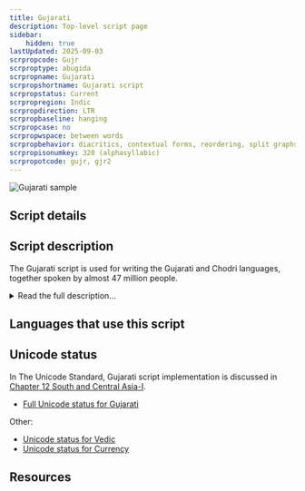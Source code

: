 ```yaml
---
title: Gujarati
description: Top-level script page
sidebar:
    hidden: true
lastUpdated: 2025-09-03
scrpropcode: Gujr
scrproptype: abugida
scrpropname: Gujarati
scrpropshortname: Gujarati script
scrpropstatus: Current
scrpropregion: Indic
scrpropdirection: LTR
scrpropbaseline: hanging
scrpropcase: no
scrpropwspace: between words
scrpropbehavior: diacritics, contextual forms, reordering, split graphs, required ligatures
scrpropisonumkey: 320 (alphasyllabic)
scrpropotcode: gujr, gjr2
---
```



![Gujarati sample](../images/gujr-sample.png "From Wikipedia. See Use and History subject area.")

## Script details

<ScriptDetails />

## Script description

The Gujarati script is used for writing the Gujarati and Chodri languages, together spoken by almost 47 million people.

<details>
<summary>Read the full description...</summary>It is also used alongside the Devanagari script for writing a number of languages used by the Bhil people, one of India's largest indigenous groups. The script is related to Devanagari, with modifications to some of the letters, and without the headstroke which characterizes most of the Nagari scripts. The loss of the headstroke reflects the script's origins in informal writing; until the mid-19th century it was used primarily for bookkeeping and personal correspondence, but since printing facilities have become widely available to Gujarati speakers the script is used in schools, for printing books and newspapers, in government offices and public signage, and is one of the official scripts of India.

Gujarati is written from left to right. It is an abugida, that is, every consonant letter contains an inherent vowel. There are forty-five basic symbols; thirty-four consonants and eleven vowels. Despite the loss of the headstroke, letters are still aligned as from a hanging [baseline](/reference/glossary#baseline).

Ten of these vowels have two forms, an independent form for use when the vowel is not preceded by a consonant and a diacritic form which is written above, below or alongside a preceding consonant to modify the inherent vowel. One vowel, 'a' [ə], only has an independent form; this is the vowel which is inherent in a consonant letter, so does not need to be written separately when following a consonant. Vowels are classified as 'short' _hrasva_ or 'long' _dīrgha_ according to the weight they historically assigned to syllables in traditional verse. The syllabic consonant [r̩u] is grouped with the short vowels. Four of the 'long' vowel symbols represent diphthongs. These are written in their full forms by using the 'a' letter as a vowel carrier and modifying it with diacritics.

Consonants are ordered according to the principles of articulatory phonetics, that is, the place and manner in which they are articulated. In sequence, the consonant subgroups by place are: velar, palatal, retroflex, dental and labial. Within each subgroup, consonants are ordered by manner, beginning with unaspirated voiceless, followed by aspirated voiceless, unaspirated voiced, aspirated voiced, and nasal. The first twenty-three consonants are ordered in this way. Following these are four sonorants, three sibilants, _ha_, _ḷa_ and two conjuncts _kṣa_ and _jña_.

There are many other conjunct symbols used in Gujarati writing. Many consonant letters are written with a vertical line on their right side. The general rule for writing conjuncts is that those letters lose the vertical line in initial or medial position and only the last letter in the cluster retains it. Letters which are not written with a vertical line in their isolated form are represented using special conjuncts when they are part of a consonant cluster. The letter _sa_ takes a variant form when followed by any of the letters _va_, _la_, _na_, _ra_ or _ca_. Special conjunct forms also exist for combinations of _ha_ with _ya_, _ma_ or _ra_, and for combinations of _da_ with _ya_, _va_, _dha_ or _ma_. The [geminates](/reference/glossary#gemination) (long consonants) _ṭṭa_, _ṭhṭha_, _ḍḍa_, _ḍhḍha_ _ṭṭha_ and _ḍḍha_ combine in vertical stacks.

![unknown image](../images/gujr-GujaratiGeminates.png)

The letter _ra_ takes three variant forms depending whether it precedes another consonant, or follows one of the letters _ṭa_, _ṭha_ or _ḍa_, or follows another consonant. 

![unknown image](../images/gujr-Ra.png)

Special conjunct forms also exist for combinations of _ra_ with _ha_, _da_, _ta_, _u_ and _ū_.

There are three non-alphabetic diacritics. A _virama_ symbol is a slanted stroke written below consonants to silence the inherent vowel therein. So ટ represents [ʈə] but ટ્ represents [ʈ]. Consonants which have been marked in this way are called _khoḍo_ 'lame'. Consonant clusters not covered by the conjuncts noted above can be represented using this symbol. There is also a _visarga_ symbol written as two vertically stacked dots, a relic of Sanskrit phonology which has no phonetic content in Gujarati writing and is rarely used. The third symbol, _anusvara_, is written as a dot centrally above a letter and has two related functions. It can either nasalize a vowel as in the word [hũ] 'I', or represent a nasal consonant pronounced at the same place in the mouth as the following consonant as in the word [rəŋg] 'colour'. In Latin transcription, _anusvara_ is represented by the letter ṃ.

Gujarati writing is essentially phonetic, with some exceptions as follows: Conjuncts are not always used to write consonant clusters at a morpheme break. For example the word કાતરે _ka_+_ta_+_re_, meaning '(he) carves' is pronounced [katre], even though the full form of _ta_ is used, rather than a _ta_ + _ra_ conjunct. The full forms of both _ta_ and _re_ are used, rather than the _tre_ conjunct, because the consonant cluster crosses the morpheme boundary between person and verb. _Murmured_ vowels (the vocalic equivalent of aspirated consonants) are not represented in writing despite being distinctive in speech. The same sometimes applies to the open/close vowel distinction; the same letters were traditionally used for [e] and [æ], and for [o] and [ɔ]. In recent years, however, it has become more common to represent [æ] and [ɔ] by inverting the diacritics for [e] and [o] respectively, particularly in English loan words.

![unknown image](../images/gujr-GInverts.png)
</details>

## Languages that use this script

<WsList script='Gujr' wsMax='5' />

## Unicode status

In The Unicode Standard, Gujarati script implementation is discussed in [Chapter 12 South and Central Asia-I](http://www.unicode.org/versions/latest/ch12.pdf).

- [Full Unicode status for Gujarati](/scrlang/unicode/gujr-unicode)

Other:

- [Unicode status for Vedic](/scrlang/unicode/x-vedic-unicode)
- [Unicode status for Currency](/scrlang/unicode/x-currency-unicode)


## Resources

<ScriptResources detailSummary='seemore' />

